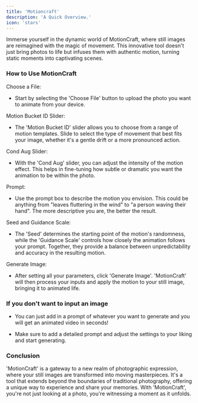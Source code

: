 ```yaml
---
title: 'Motioncraft'
description: 'A Quick Overview.'
icon: 'stars'
---
```


Immerse yourself in the dynamic world of MotionCraft, where still images are reimagined with the magic of movement. This innovative tool doesn't just bring photos to life but infuses them with authentic motion, turning static moments into captivating scenes.

### **How to Use MotionCraft**

Choose a File:

*   Start by selecting the 'Choose File' button to upload the photo you want to animate from your device.
    

Motion Bucket ID Slider:

*   The 'Motion Bucket ID' slider allows you to choose from a range of motion templates. Slide to select the type of movement that best fits your image, whether it's a gentle drift or a more pronounced action.
    

Cond Aug Slider:

*   With the 'Cond Aug' slider, you can adjust the intensity of the motion effect. This helps in fine-tuning how subtle or dramatic you want the animation to be within the photo.
    

Prompt:

*   Use the prompt box to describe the motion you envision. This could be anything from "leaves fluttering in the wind" to "a person waving their hand". The more descriptive you are, the better the result.
    

Seed and Guidance Scale:

*   The 'Seed' determines the starting point of the motion's randomness, while the 'Guidance Scale' controls how closely the animation follows your prompt. Together, they provide a balance between unpredictability and accuracy in the resulting motion.
    

Generate Image:

*   After setting all your parameters, click 'Generate Image'. 'MotionCraft' will then process your inputs and apply the motion to your still image, bringing it to animated life.
    

### **If you don't want to input an image**

*   You can just add in a prompt of whatever you want to generate and you will get an animated video in seconds!
    
*   Make sure to add a detailed prompt and adjust the settings to your liking and start generating.
    

### **Conclusion**

'MotionCraft' is a gateway to a new realm of photographic expression, where your still images are transformed into moving masterpieces. It's a tool that extends beyond the boundaries of traditional photography, offering a unique way to experience and share your memories. With 'MotionCraft', you're not just looking at a photo, you're witnessing a moment as it unfolds.